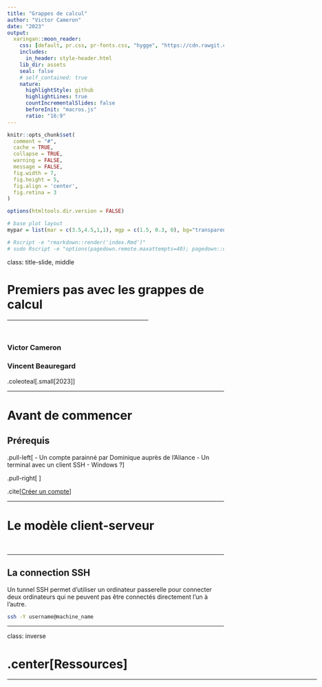 ```yaml
---
title: "Grappes de calcul"
author: "Victor Cameron"
date: "2023"
output:
  xaringan::moon_reader:
    css: [default, pr.css, pr-fonts.css, "hygge", "https://cdn.rawgit.com/jpswalsh/academicons/master/css/academicons.min.css"]
    includes:
      in_header: style-header.html
    lib_dir: assets
    seal: false
    # self_contained: true
    nature:
      highlightStyle: github
      highlightLines: true
      countIncrementalSlides: false
      beforeInit: "macros.js"
      ratio: "16:9"
---
```


```r
knitr::opts_chunk$set(
  comment = "#",
  cache = TRUE,
  collapse = TRUE,
  warning = FALSE,
  message = FALSE,
  fig.width = 7,
  fig.height = 5,
  fig.align = 'center',
  fig.retina = 3
)

options(htmltools.dir.version = FALSE)

# base plot layout
mypar = list(mar = c(3.5,4.5,1,1), mgp = c(1.5, 0.3, 0), bg="transparent", tck = -.008)

# Rscript -e "rmarkdown::render('index.Rmd')"
# sudo Rscript -e "options(pagedown.remote.maxattempts=40); pagedown::chrome_print("index.html",output="index.pdf")"
```

class: title-slide, middle

# Premiers pas avec les grappes de calcul

<hr width="65%" align="left" size="0.3" color="#d88219"></hr>

<br>

### Victor Cameron

### Vincent Beauregard

.coleoteal[.small[2023]]

---

# Avant de commencer

## Prérequis

.pull-left[
- Un compte parainné par Dominique auprès de l'Aliance
- Un terminal avec un client SSH
- Windows ?
]

.pull-right[
<!-- ![map](assets/img/coleo.png) -->
]

.cite[[Créer un compte](https://alliancecan.ca/en/services/advanced-research-computing/account-management/apply-account)]

---

# Le modèle client-serveur


<br>
<!-- .center[<img src="assets/img/coleo_workflow.svg"  width="80%">] -->

---

## La connection SSH

Un tunnel SSH permet d’utiliser un ordinateur passerelle pour connecter deux ordinateurs qui ne peuvent pas être connectés directement l’un à l’autre.

```bash
ssh -Y username@machine_name
```


---
class: inverse 

# .center[Ressources]
<html><div style='float:left'></div><hr color='#d88219' size=1px width=720px></html>
